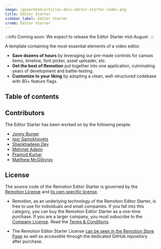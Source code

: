 ```yaml
---
image: /generated/articles-docs-editor-starter-index.png
title: Editor Starter
sidebar_label: Editor Starter
crumb: Editor Starter
---
```


:::info
Coming soon: We expect to release the Editor Starter mid-August.
:::

A template containing the most essential elements of a video editor.

- **Save dozens of hours** by leveraging our pre-made controls for canvas items, timeline, font picker, asset uploader, etc.
- **Get the best of Remotion** put together into one application, culminating years of development and battle-testing.
- **Customize to your liking** by adopting a clean, well-structured codebase with 80+ feature flags.


## Table of contents

<TableOfContents />

## Contributors

The Editor Starter has been worked on by the following people:

- [Jonny Burger](https://github.com/JonnyBurger)
- [Igor Samokhovets](https://github.com/samohovets)
- [Shankhadeep Dey](https://github.com/Iamshankhadeep)
- [Mehmet Ademi](https://github.com/mehmetademi)
- [Pramod Kumar](https://github.com/pskd73)
- [Matthew McGillivray](https://github.com/UmungoBungo)

## License

The source code of the Remotion Editor Starter is governed by the [Remotion License](https://github.com/remotion-dev/remotion/blob/main/LICENSE.md) and [its own specific license](https://github.com/remotion-dev/editor-starter/blob/main/LICENSE.md).

- Remotion, as an underlying technology of the Remotion Editor Starter, is free to use for individuals and small companies. If you fall into this category, you can buy the Remotion Editor Starter as a one-time purchase. If you are a larger company, you must subscribe to the [Company License](https://www.remotion.pro/license). Read the [Terms & Conditions](https://www.remotion.pro/terms).

- The Remotion Editor Starter License [can be seen in the Remotion Store Page](https://www.remotion.pro/editor-starter) as well as accessible through the dedicated GitHub repository after purchase.
